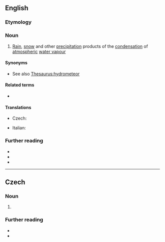 ==English==

===Etymology===
{{prefix|hydro|meteor|lang=en}}

===Noun===
{{en-noun}}

# [[rain|Rain]], [[snow]] and other [[precipitation]] products of the [[condensation]] of [[atmospheric]] [[water vapour]]

====Synonyms====
* See also [[Thesaurus:hydrometeor]]

====Related terms====
* {{l|en|lithometeor}}

====Translations====
{{trans-top|precipitation due to atmospheric condensation}}
* Czech: {{t|cs|hydrometeor|m}}
{{trans-mid}}
* Italian: {{t|it|idrometeora|f}}
{{trans-bottom}}

===Further reading===
* {{R:Webster 1913}}
* {{R:Century 1911}}
* {{R:OneLook}}

----

==Czech==

===Noun===
{{cs-noun|g=m}}

# {{l|en|hydrometeor}}

===Further reading===
* {{R:PSJC}}
* {{R:SSJC}}